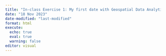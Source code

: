 ```yaml
---
title: "In-class Exercise 1: My first date with Geospatial Data Analytics"
date: "18 Nov 2023"
date-modified: "last-modified"
format: html
execute: 
  echo: true
  eval: true
  warning: false
editor: visual
---
```

